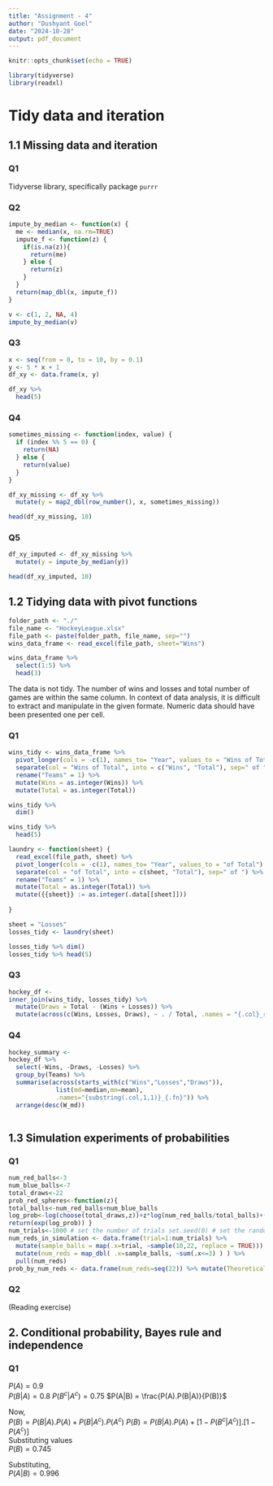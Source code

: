 ```yaml
---
title: "Assignment - 4"
author: "Dushyant Goel"
date: "2024-10-28"
output: pdf_document
---
```


```r
knitr::opts_chunk$set(echo = TRUE)
```

```r
library(tidyverse)
library(readxl)

```

# Tidy data and iteration

## 1.1 Missing data and iteration
### Q1

Tidyverse library, specifically package `purrr`

### Q2
```r
impute_by_median <- function(x) {
  me <- median(x, na.rm=TRUE)
  impute_f <- function(z) {
    if(is.na(z)){
      return(me)
    } else {
      return(z)
    }
  }
  return(map_dbl(x, impute_f))
}

v <- c(1, 2, NA, 4)
impute_by_median(v)
```

### Q3

```r
x <- seq(from = 0, to = 10, by = 0.1)
y <- 5 * x + 1
df_xy <- data.frame(x, y)

df_xy %>%
  head(5)
```

### Q4
```r
sometimes_missing <- function(index, value) {
  if (index %% 5 == 0) {
    return(NA)
  } else {
    return(value)
  }
}
```

```r
df_xy_missing <- df_xy %>%
  mutate(y = map2_dbl(row_number(), x, sometimes_missing))

head(df_xy_missing, 10)
```

### Q5
```r
df_xy_imputed <- df_xy_missing %>%  
  mutate(y = impute_by_median(y))

head(df_xy_imputed, 10)
```
## 1.2 Tidying data with pivot functions

```r
folder_path <- "./"
file_name <- "HockeyLeague.xlsx"
file_path <- paste(folder_path, file_name, sep="")
wins_data_frame <- read_excel(file_path, sheet="Wins")

wins_data_frame %>%
  select(1:5) %>%
  head(3)
```

The data is not tidy. The number of wins and losses and total number of games are within the same column. In context of data analysis, it is difficult to extract and manipulate in the given formate. Numeric data should have been presented one per cell.


### Q1

```r

wins_tidy <- wins_data_frame %>% 
  pivot_longer(cols = -c(1), names_to= "Year", values_to = "Wins of Total") %>%
  separate(col = "Wins of Total", into = c("Wins", "Total"), sep=" of ") %>%
  rename("Teams" = 1) %>%
  mutate(Wins = as.integer(Wins)) %>%
  mutate(Total = as.integer(Total))

wins_tidy %>%
  dim()

wins_tidy %>%
  head(5)
```

```r
laundry <- function(sheet) {
  read_excel(file_path, sheet) %>%
  pivot_longer(cols = -c(1), names_to= "Year", values_to = "of Total") %>%
  separate(col = "of Total", into = c(sheet, "Total"), sep=" of ") %>%
  rename("Teams" = 1) %>%
  mutate(Total = as.integer(Total)) %>%
  mutate({{sheet}} := as.integer(.data[[sheet]]))
    
}

sheet = "Losses"
losses_tidy <- laundry(sheet)

losses_tidy %>% dim()
losses_tidy %>% head(5)

```

### Q3
```r
hockey_df <-
inner_join(wins_tidy, losses_tidy) %>%
  mutate(Draws = Total - (Wins + Losses)) %>%
  mutate(across(c(Wins, Losses, Draws), ~ . / Total, .names = "{.col}_rt"))
```

### Q4
```r
hockey_summary <-
hockey_df %>%
  select(-Wins, -Draws, -Losses) %>%
  group_by(Teams) %>%
  summarise(across(starts_with(c("Wins","Losses","Draws")),
             list(md=median,mn=mean),
             .names="{substring(.col,1,1)}_{.fn}")) %>% 
  arrange(desc(W_md))
  
```


## 1.3 Simulation experiments of probabilities

### Q1
```r
num_red_balls<-3 
num_blue_balls<-7 
total_draws<-22 
prob_red_spheres<-function(z){
total_balls<-num_red_balls+num_blue_balls 
log_prob<-log(choose(total_draws,z))+z*log(num_red_balls/total_balls)+(total_draws-z)*log(num_blue_balls /total_balls)
return(exp(log_prob)) }
num_trials<-1000 # set the number of trials set.seed(0) # set the random seed
num_reds_in_simulation <- data.frame(trial=1:num_trials) %>%
  mutate(sample_balls = map(.x=trial, ~sample(10,22, replace = TRUE))) %>%
  mutate(num_reds = map_dbl( .x=sample_balls, ~sum(.x<=3) ) ) %>% 
  pull(num_reds)
prob_by_num_reds <- data.frame(num_reds=seq(22)) %>% mutate(TheoreticalProbability=prob_red_spheres(num_reds)) %>% mutate(EstimatedProbability=map_dbl(.x=num_reds, ~sum(num_reds_in_simulation==.x))/num_trials)
```

### Q2
(Reading exercise)


## 2. Conditional probability, Bayes rule and independence

### Q1
$P(A) = 0.9$  
$P(B|A) = 0.8$
$P(B^c|A^c)=0.75$
$P(A|B) = \frac{P(A).P(B|A)}{P(B)}$  

Now, \
$P(B) = P(B|A).P(A) + P(B|A^c).P(A^c)$
$P(B) = P(B|A).P(A) + [1 - P(B^c|A^c)].[1-P(A^c)]$  
Substituting values  
$P(B) = 0.745$   

Substituting,  
$P(A|B) = 0.996$



